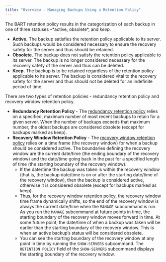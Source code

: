 ```yaml
---
title: "Overview - Managing Backups Using a Retention Policy"
---
```


<div id="overview_managing_backups_using_a_retention_policy" class="registered_link"></div>


The BART retention policy results in the categorization of each backup in one of three statuses –\*active, obsolete\*, and *keep*.

-   **Active.** The backup satisfies the retention policy applicable to its server. Such backups would be considered necessary to ensure the recovery safety for the server and thus should be retained.
-   **Obsolete.** The backup does not satisfy the retention policy applicable to its server. The backup is no longer considered necessary for the recovery safety of the server and thus can be deleted.
-   **Keep.** The backup is to be retained regardless of the retention policy applicable to its server. The backup is considered vital to the recovery safety for the server and thus should not be deleted for an indefinite period of time.

There are two types of retention policies - redundancy retention policy and recovery window retention policy.

-   **Redundancy Retention Policy** - The [redundancy retention policy](../../03_using_bart/02_managing_backups_using_a_retention_policy/#redundancy_retention_policy) relies on a specified, maximum number of most recent backups to retain for a given server. When the number of backups exceeds that maximum number, the oldest backups are considered obsolete (except for backups marked as keep).
-   **Recovery Window Retention Policy** - The [recovery window retention policy](../../03_using_bart/02_managing_backups_using_a_retention_policy/#recovery_window_retention_policy) relies on a time frame (the recovery window) for when a backup should be considered active. The boundaries defining the recovery window are the current date/time (the ending boundary of the recovery window) and the date/time going back in the past for a specified length of time (the starting boundary of the recovery window).
    -   If the date/time the backup was taken is within the recovery window (that is, the backup date/time is on or after the starting date/time of the recovery window), then the backup is considered active, otherwise it is considered obsolete (except for backups marked as keep).
    -   Thus, for the recovery window retention policy, the recovery window time frame dynamically shifts, so the end of the recovery window is always the current date/time when the `MANAGE` subcommand is run. As you run the `MANAGE` subcommand at future points in time, the starting boundary of the recovery window moves forward in time. At some future point, the date/time of when a backup was taken will be earlier than the starting boundary of the recovery window. This is when an active backup’s status will be considered obsolete.
    -   You can see the starting boundary of the recovery window at any point in time by running the `SHOW-SERVERS` subcommand. The `RETENTION POLICY` field of the `SHOW-SERVERS` subcommand displays the starting boundary of the recovery window.
